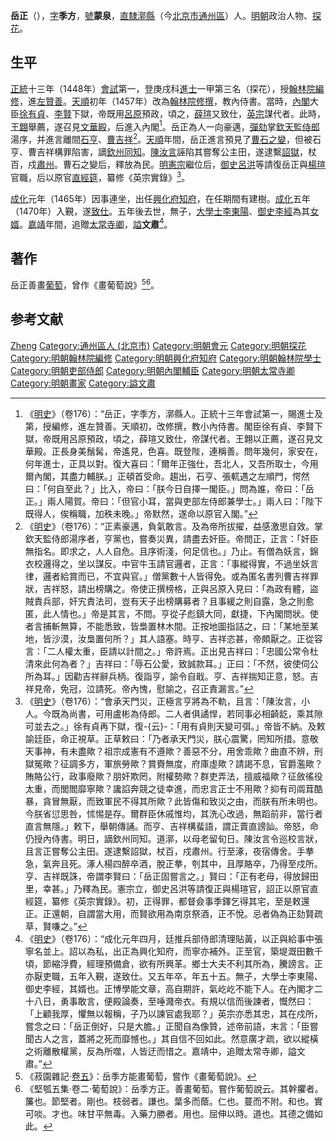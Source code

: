 '''岳正'''（{{bd|1420年||1474年||Yue岳}}），[[表字|字]]'''季方'''，[[號|號]]'''蒙泉'''，[[北直隸|直隸]][[漷縣|漷縣]]（今[[北京市|北京市]][[通州区_(北京市)|通州區]]）人。[[明朝|明朝]]政治人物、[[探花|探花]]。

== 生平 ==
[[正统_(年号)|正統]]十三年（1448年）[[會試|會試]]第一，登庚戌科[[進士|進士]]一甲第三名（探花），授[[翰林院編修|翰林院編修]]，進[[左贊善|左贊善]]。[[天顺_(明朝)|天順]]初年（1457年）改為[[翰林院|翰林院]][[修撰|修撰]]，教內侍書。當時，[[內閣|內閣]]大臣[[徐有貞|徐有貞]]、[[李賢_(大學士)|李賢]]下獄，帝既用[[呂原|呂原]]預政，頃之，[[薛瑄|薛瑄]]又致仕，[[明英宗|英宗]]謀代者。此時，[[王翺|王翺]]舉薦，遂召見[[文華殿|文華殿]]，后進入內閣<ref>《[[明史|明史]]》（卷176）：“岳正，字季方，漷縣人。正統十三年會試第一，賜進士及第，授編修，進左贊善。天順初，改修撰，教小內侍書。閣臣徐有貞、李賢下獄，帝既用呂原預政，頃之，薛瑄又致仕，帝謀代者。王翺以正薦，遂召見文華殿。正長身美鬚髯，帝遙見，色喜。既登陛，連稱善。問年幾何，家安在，何年進士，正具以對。復大喜曰：「爾年正強仕，吾北人，又吾所取士，今用爾內閣，其盡力輔朕。」正頓首受命。趨出，石亨、張軏遇之左順門，愕然曰：「何自至此？」比入，帝曰：「朕今日自擇一閣臣。」問為誰，帝曰：「岳正。」兩人陽賀。帝曰：「但官小耳，當與吏部左侍郎兼學士。」兩人曰：「陛下既得人，俟稱職，加秩未晚。」帝默然，遂命以原官入閣。”</ref>。岳正為人一向豪邁，[[彈劾|彈劾]]掌[[欽天監|欽天監]][[侍郎|侍郎]]湯序，并進言離間[[石亨|石亨]]、[[曹吉祥|曹吉祥]]<ref>《[[明史|明史]]》（卷176）：“正素豪邁，負氣敢言。及為帝所拔擢，益感激思自效。掌欽天監侍郎湯序者，亨黨也，嘗奏災異，請盡去奸臣。帝問正，正言：「奸臣無指名。即求之，人人自危。且序術淺，何足信也。」乃止。有僧為妖言，錦衣校邏得之，坐以謀反。中官牛玉請官邏者，正言：「事縱得實，不過坐妖言律，邏者給賞而已，不宜與官。」僧黨數十人皆得免。或為匿名書列曹吉祥罪狀，吉祥怒，請出榜購之。帝使正撰榜格，正與呂原入見曰：「為政有體，盜賊責兵部，奸宄責法司，豈有天子出榜購募者？且事緩之則自露，急之則愈匿，此人情也。」帝是其言，不問。亨從子彪鎮大同，獻捷，下內閣問狀。使者言捕斬無算，不能悉致，皆梟置林木間。正按地圖指詰之，曰：「某地至某地，皆沙漠，汝梟置何所？」其人語塞。時亨、吉祥恣甚，帝頗厭之。正從容言：「二人權太重，臣請以計間之。」帝許焉。正出見吉祥曰：「忠國公常令杜清來此何為者？」吉祥曰：「辱石公愛，致誠款耳。」正曰：「不然，彼使伺公所為耳。」因勸吉祥辭兵柄。復詣亨，諭令自戢。亨、吉祥揣知正意，怒。吉祥見帝，免冠，泣請死。帝內愧，慰諭之，召正責漏言。”</ref>。[[天顺_(明朝)|天順]]年間，岳正進言預見了[[曹石之變|曹石之變]]，但被石亨、曹吉祥構罪陷害，謫[[欽州|欽州]][[同知|同知]]。[[陳汝言|陳汝言]]誣陷其嘗奪公主田，遂逮繫[[詔獄|詔獄]]，杖百，戍[[肅州|肅州]]。曹石之變后，釋放為民。[[明憲宗|明憲宗]]繼位后，[[御史|御史]][[呂洪|呂洪]]等請復岳正與[[楊瑄|楊瑄]]官職，后以原官[[直經筵|直經筵]]，纂修《英宗實錄》<ref>《[[明史|明史]]》（卷176）：“會承天門災，正極言亨將為不軌，且言：「陳汝言，小人。今既為尚書，可用盧彬為侍郎。二人者俱譎悍，若同事必相齮龁，乘其隙可並去之。」徐有貞再下獄，復-{云}-：「用有貞則天變可弭。」帝皆不納。及敕諭廷臣，命正視草。正草敕曰：「乃者承天門災，朕心震驚，罔知所措。意敬天事神，有未盡歟？祖宗成憲有不遵歟？善惡不分，用舍乖歟？曲直不辨，刑獄冤歟？征調多方，軍旅勞歟？賞賚無度，府庫虛歟？請謁不息，官爵濫歟？賄賂公行，政事廢歟？朋奸欺罔，附權勢歟？群吏弄法，擅威福歟？征斂徭役太重，而閭閻靡寧歟？讒諂奔競之徒幸進，而忠言正士不用歟？抑有司阘茸酷暴，貪冒無厭，而致軍民不得其所歟？此皆傷和致災之由，而朕有所未明也。今朕省愆思咎，怵惕是存。爾群臣休戚惟均，其洗心改過，無蹈前非，當行者直言無隱。」敕下，舉朝傳誦。而亨、吉祥構蜚語，謂正賣直謗訕。帝怒，命仍授內侍書。明日，謫欽州同知。道漷，以母老留旬日。陳汝言令巡校言狀，且言正嘗奪公主田。遂逮繫詔獄，杖百，戍肅州。行至涿，夜宿傳舍。手拲急，氣奔且死。涿人楊四醉卒酒，脫正拲，刳其中，且厚賂卒，乃得至戍所。亨、吉祥既誅，帝謂李賢曰：「岳正固嘗言之。」賢曰：「正有老母，得放歸田里，幸甚。」乃釋為民。憲宗立，御史呂洪等請復正與楊瑄官，詔正以原官直經筵，纂修《英宗實錄》。初，正得罪，都督僉事季鐸乞得其宅，至是敕還正。正還朝，自謂當大用，而賢欲用為南京祭酒，正不悅。忌者偽為正劾賢疏草，賢嗛之。”</ref>。

[[成化|成化]]元年（1465年）因事連坐，出任[[興化府|興化府]][[知府|知府]]，在任期間有建樹。[[成化|成化]]五年（1470年）入覲，遂[[致仕|致仕]]。五年後去世，無子，[[大學士|大學士]][[李東陽|李東陽]]、[[御史|御史]][[李經|李經]]為其[[女婿|女婿]]。[[嘉靖|嘉靖]]年間，追贈[[太常寺卿|太常寺卿]]，[[謚|謚]]'''文肅'''<ref>《[[明史|明史]]》（卷176）：“成化元年四月，廷推兵部侍郎清理貼黃，以正與給事中張寧名並上。詔以為私，出正為興化知府，而寧亦補外。正至官，築堤溉田數千頃，節縮浮費，經理預備倉，欲有所興革。鄉士大夫不利其所為，騰謗言。正亦厭吏職，五年入覲，遂致仕。又五年卒，年五十五。無子，大學士李東陽、御史李經，其婿也。正博學能文章，高自期許，氣屹屹不能下人。在內閣才二十八日，勇事敢言，便殿論奏，至唾濺帝衣。有規以信而後諫者，慨然曰：「上顧我厚，懼無以報稱，子乃以諫官處我耶？」英宗亦悉其忠，其在戍所，嘗念之曰：「岳正倒好，只是大膽。」正聞自為像贊，述帝前語，末言：「臣嘗聞古人之言，蓋將之死而靡憾也。」其自信不回如此。然意廣才疏，欲以縱橫之術離散權黨，反為所噬，人皆迂而惜之。嘉靖中，追贈太常寺卿，謚文肅。”</ref>。

== 著作 ==
岳正善畫[[葡萄|葡萄]]，曾作《畫葡萄說》<ref>《菽園雜記·[[s:菽園雜記/卷05|卷五]]》：岳季方能畫葡萄，嘗作《畫葡萄說》。</ref><ref>《堅瓠五集·卷二·葡萄說》：岳季方正。善畫葡萄。嘗作葡萄說云。其幹臞者。簾也。節堅者。剛也。枝弱者。謙也。葉多而蔭。仁也。蔓而不附。和也。實可啖。才也。味甘平無毒。入藥力勝者。用也。屈伸以時。道也。其德之備如此。</ref>。

== 参考文献 ==
{{wikisource|明史/卷176}}
{{reflist}}

{{正統十三年戊辰科殿試金榜}}

{{Authority control}}
{{DEFAULTSORT:Yue岳}}
[[Category:岳姓|Zheng]]
[[Category:通州區人_(北京市)|Category:通州區人 (北京市)]]
[[Category:明朝會元|Category:明朝會元]]
[[Category:明朝探花|Category:明朝探花]]
[[Category:明朝翰林院編修|Category:明朝翰林院編修]]
[[Category:明朝興化府知府|Category:明朝興化府知府]]
[[Category:明朝翰林院學士|Category:明朝翰林院學士]]
[[Category:明朝吏部侍郎|Category:明朝吏部侍郎]]
[[Category:明朝內閣輔臣|Category:明朝內閣輔臣]]
[[Category:明朝太常寺卿|Category:明朝太常寺卿]]
[[Category:明朝畫家|Category:明朝畫家]]
[[Category:謚文肅|Category:謚文肅]]